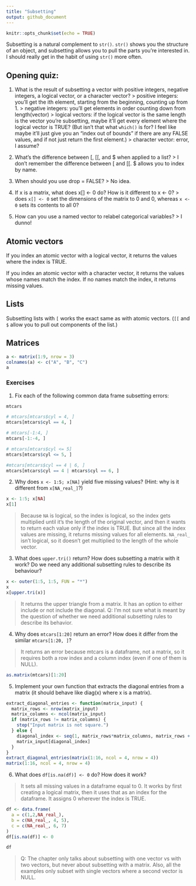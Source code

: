 ```yaml
---
title: "Subsetting"
output: github_document
---
```


```r
knitr::opts_chunk$set(echo = TRUE)
```

Subsetting is a natural complement to `str()`. `str()` shows you the structure of an object, and subsetting allows you to pull the parts you're interested in. I should really get in the habit of using `str()` more often.

## Opening quiz:

1. What is the result of subsetting a vector with positive integers, negative integers, a logical vector, or a character vector?
> positive integers: you'll get the ith element, starting from the beginning, counting up from 1.
> negative integers: you'll get elements in order counting down from length(vector)
> logical vectors: if the logical vector is the same length is the vector you're subsetting, maybe it'll get every element where the logical vector is TRUE? (But isn't that what `which()` is for? I feel like maybe it'll just give you an "index out of bounds" if there are any FALSE values, and if not just return the first element.)
> character vector: error, I assume?

2. What’s the difference between [, [[, and $ when applied to a list?
> I don't remember the difference between [ and [[. $ allows you to index by name.

3. When should you use drop = FALSE?
> No idea.

4. If x is a matrix, what does x[] <- 0 do? How is it different to x <- 0?
> does `x[] <- 0` set the dimensions of the matrix to 0 and 0, whereas `x <- 0` sets its contents to all 0?

5. How can you use a named vector to relabel categorical variables?
> I dunno!

## Atomic vectors

If you index an atomic vector with a logical vector, it returns the values where the index is TRUE.

If you index an atomic vector with a character vector, it returns the values whose names match the index. If no names match the index, it returns missing values.

## Lists

Subsetting lists with `[` works the exact same as with atomic vectors. (`[[` and `$` allow you to pull out components of the list.)

## Matrices

```r
a <- matrix(1:9, nrow = 3)
colnames(a) <- c("A", "B", "C")
a
```

### Exercises

1. Fix each of the following common data frame subsetting errors:

```r
mtcars

# mtcars[mtcars$cyl = 4, ]
mtcars[mtcars$cyl == 4, ]

# mtcars[-1:4, ]
mtcars[-1:-4, ]

# mtcars[mtcars$cyl <= 5]
mtcars[mtcars$cyl <= 5, ]

#mtcars[mtcars$cyl == 4 | 6, ]
mtcars[mtcars$cyl == 4 | mtcars$cyl == 6, ]
```

2. Why does `x <- 1:5; x[NA]` yield five missing values? (Hint: why is it different from `x[NA_real_]`?)

```r
x <- 1:5; x[NA]
x[1]
```
> Because `NA` is logical, so the index is logical, so the index gets multiplied until it's the length of the original vector, and then it wants to return each value only if the index is TRUE. But since all the index values are missing, it returns missing values for all elements.
> `NA_real_` isn't logical, so it doesn't get multiplied to the length of the whole vector.

3. What does `upper.tri()` return? How does subsetting a matrix with it work? Do we need any additional subsetting rules to describe its behaviour?

```r
x <- outer(1:5, 1:5, FUN = "*")
x
x[upper.tri(x)]
```

> It returns the upper triangle from a matrix. It has an option to either include or not include the diagonal. 
> Q: I'm not sure what is meant by the question of whether we need additional subsetting rules to describe its behavior.

4. Why does `mtcars[1:20]` return an error? How does it differ from the similar `mtcars[1:20, ]`?

> It returns an error because mtcars is a dataframe, not a matrix, so it requires both a row index and a column index (even if one of them is NULL).

```r
as.matrix(mtcars)[1:20]
```

5. Implement your own function that extracts the diagonal entries from a matrix (it should behave like diag(x) where x is a matrix).

```r
extract_diagonal_entries <- function(matrix_input) {
  matrix_rows <- nrow(matrix_input)
  matrix_columns <- ncol(matrix_input)
  if (matrix_rows != matrix_columns) {
    stop("Input matrix is not square.")
  } else {
    diagonal_index <- seq(1, matrix_rows*matrix_columns, matrix_rows + 1)
    matrix_input[diagonal_index]
  }
}
extract_diagonal_entries(matrix(1:16, ncol = 4, nrow = 4))
matrix(1:16, ncol = 4, nrow = 4)
```

6. What does `df[is.na(df)] <- 0` do? How does it work?

> It sets all missing values in a dataframe equal to 0. It works by first creating a logical matrix, then it uses that as an index for the dataframe. It assigns 0 wherever the index is TRUE.

```r
df <- data.frame(
  a = c(1,2,NA_real_),
  b = c(NA_real_, 4, 5),
  c = c(NA_real_, 6, 7)
)
df[is.na(df)] <- 0

df
```

> Q: The chapter only talks about subsetting with one vector vs with two vectors, but never about subsetting with a matrix. Also, all the examples only subset with single vectors where a second vector is NULL.
